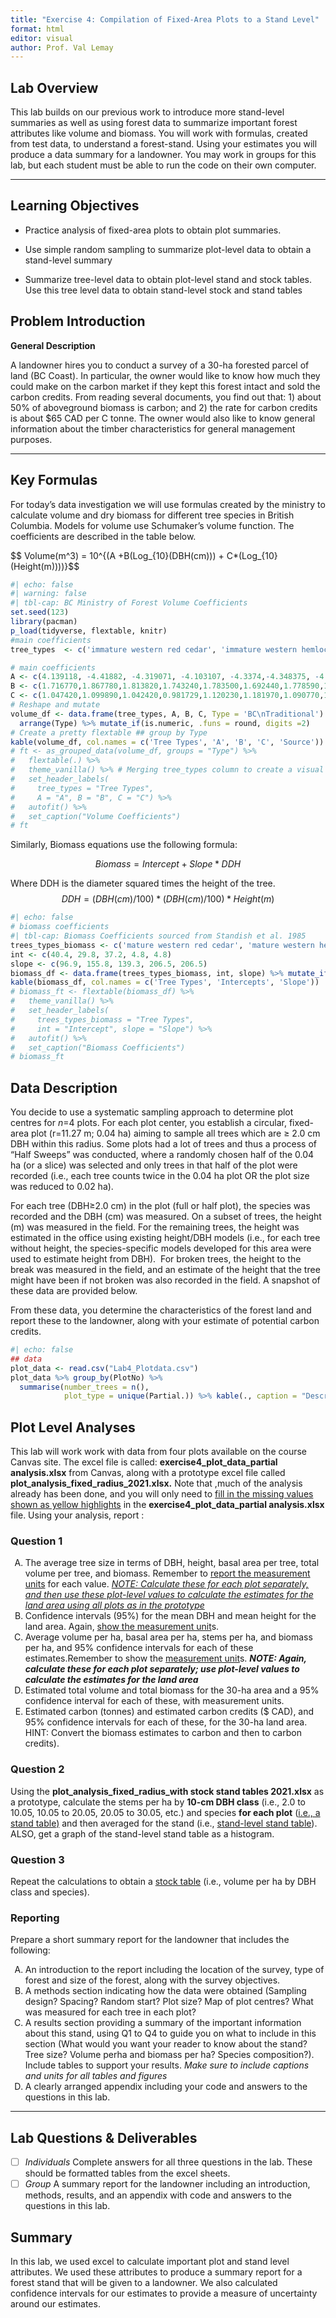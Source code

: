 ```yaml
---
title: "Exercise 4: Compilation of Fixed-Area Plots to a Stand Level"
format: html
editor: visual
author: Prof. Val Lemay
---
```


## Lab Overview {.unnumbered}

This lab builds on our previous work to introduce more stand-level summaries as well as using forest data to summarize important forest attributes like volume and biomass. You will work with formulas, created from test data, to understand a forest-stand. Using your estimates you will produce a data summary for a landowner. You may work in groups for this lab, but each student must be able to run the code on their own computer.

------------------------------------------------------------------------

## Learning Objectives {.unnumbered}

-   Practice analysis of fixed-area plots to obtain plot summaries.

-   Use simple random sampling to summarize plot-level data to obtain a stand-level summary

-   Summarize tree-level data to obtain plot-level stand and stock tables. Use this tree level data to obtain stand-level stock and stand tables

## Problem Introduction {.unnumbered}

**General Description**

A landowner hires you to conduct a survey of a 30-ha forested parcel of land (BC Coast). In particular, the owner would like to know how much they could make on the carbon market if they kept this forest intact and sold the carbon credits. From reading several documents, you find out that: 1) about 50% of aboveground biomass is carbon; and 2) the rate for carbon credits is about \$65 CAD per C tonne. The owner would also like to know general information about the timber characteristics for general management purposes.

------------------------------------------------------------------------

## Key Formulas {.unnumbered}

For today's data investigation we will use formulas created by the ministry to calculate volume and dry biomass for different tree species in British Columbia. Models for volume use Schumaker's volume function. The coefficients are described in the table below.

\$\$ Volume(m\^3) = 10\^{(A +B(Log\_{10}(DBH(cm))) + C\*(Log\_{10}(Height(m))))}\$\$

```r
#| echo: false 
#| warning: false
#| tbl-cap: BC Ministry of Forest Volume Coefficients 
set.seed(123)
library(pacman)
p_load(tidyverse, flextable, knitr)
#main coefficients 
tree_types  <- c('immature western red cedar', 'immature western hemlock', 'immature douglas fir', 'mature western red cedar', 'mature western hemlock', 'mature douglas fir', 'red alder', 'bitter cherry')

# main coefficients 
A <- c(4.139118, -4.41882, -4.319071, -4.103107, -4.3374,-4.348375, -4.431705,-4.431705)
B <- c(1.716770,1.867780,1.813820,1.743240,1.783500,1.692440,1.778590,1.778590)
C <- c(1.047420,1.099890,1.042420,0.981729,1.120230,1.181970,1.090770,1.090770) 
# Reshape and mutate
volume_df <- data.frame(tree_types, A, B, C, Type = 'BC\nTraditional') %>% 
  arrange(Type) %>% mutate_if(is.numeric, .funs = round, digits =2)
# Create a pretty flextable ## group by Type 
kable(volume_df, col.names = c('Tree Types', 'A', 'B', 'C', 'Source'))
# ft <- as_grouped_data(volume_df, groups = "Type") %>% 
#   flextable(.) %>% 
#   theme_vanilla() %>% # Merging tree_types column to create a visual grouping 
#   set_header_labels(
#     tree_types = "Tree Types",
#     A = "A", B = "B", C = "C") %>% 
#   autofit() %>% 
#   set_caption("Volume Coefficients")
# ft

```

Similarly, Biomass equations use the following formula:

$$
Biomass = Intercept+ Slope * DDH
$$

Where DDH is the diameter squared times the height of the tree. $$
DDH = (DBH(cm)/100)*(DBH(cm)/100)*Height(m) 
$$

```r
#| echo: false
# biomass coefficients 
#| tbl-cap: Biomass Coefficients sourced from Standish et al. 1985
trees_types_biomass <- c('mature western red cedar', 'mature western hemlock', 'mature douglas fir', 'red alder', 'bitter cherry')
int <- c(40.4, 29.8, 37.2, 4.8, 4.8)
slope <- c(96.9, 155.8, 139.3, 206.5, 206.5)
biomass_df <- data.frame(trees_types_biomass, int, slope) %>% mutate_if(is.numeric, .funs = round, digits = 2)
kable(biomass_df, col.names = c('Tree Types', 'Intercepts', 'Slope'))
# biomass_ft <- flextable(biomass_df) %>% 
#   theme_vanilla() %>% 
#   set_header_labels(
#     trees_types_biomass = "Tree Types",
#     int = "Intercept", slope = "Slope") %>% 
#   autofit() %>% 
#   set_caption("Biomass Coefficients")
# biomass_ft
```

## Data Description {.unnumbered}

You decide to use a systematic sampling approach to determine plot centres for *n*=4 plots. For each plot center, you establish a circular, fixed-area plot (r=11.27 m; 0.04 ha) aiming to sample all trees which are ≥ 2.0 cm DBH within this radius. Some plots had a lot of trees and thus a process of "Half Sweeps" was conducted, where a randomly chosen half of the 0.04 ha (or a slice) was selected and only trees in that half of the plot were recorded (i.e., each tree counts twice in the 0.04 ha plot OR the plot size was reduced to 0.02 ha).

For each tree (DBH≥2.0 cm) in the plot (full or half plot), the species was recorded and the DBH (cm) was measured. On a subset of trees, the height (m) was measured in the field. For the remaining trees, the height was estimated in the office using existing height/DBH models (i.e., for each tree without height, the species-specific models developed for this area were used to estimate height from DBH).  For broken trees, the height to the break was measured in the field, and an estimate of the height that the tree might have been if not broken was also recorded in the field. A snapshot of these data are provided below.

From these data, you determine the characteristics of the forest land and report these to the landowner, along with your estimate of potential carbon credits.

```r
#| echo: false
## data 
plot_data <- read.csv("Lab4_Plotdata.csv")
plot_data %>% group_by(PlotNo) %>% 
  summarise(number_trees = n(), 
            plot_type = unique(Partial.)) %>% kable(., caption = "Description of four selected plots including # trees & plot type")

```

## Plot Level Analyses {.unnumbered}

This lab will work work with data from four plots available on the course Canvas site. The excel file is called: **exercise4_plot_data_partial analysis.xlsx** from Canvas, along with a prototype excel file called **plot_analysis_fixed_radius_2021.xlsx.** Note that ,much of the analysis already has been done, and you will only need to [fill in the missing values shown as yellow highlights]{.underline} in the **exercise4_plot_data_partial analysis.xlsx** file. Using your analysis, report :

### Question 1 {.unnumbered}

A.  The average tree size in terms of DBH, height, basal area per tree, total volume per tree, and biomass. Remember to [report the measurement units]{.underline} for each value. [*NOTE: Calculate these for each plot separately, and then use these plot-level values to calculate the estimates for the land area using all plots as in the prototype*]{.underline}
B.  Confidence intervals (95%) for the mean DBH and mean height for the land area. Again, [show the measurement unit]{.underline}s.
C.  Average volume per ha, basal area per ha, stems per ha, and biomass per ha, and 95% confidence intervals for each of these estimates.Remember to show the [measurement unit]{.underline}s. ***NOTE: Again, calculate these for each plot separately; use plot-level values to calculate the estimates for the land area***
D.  Estimated total volume and total biomass for the 30-ha area and a 95% confidence interval for each of these, with measurement units.  
E.  Estimated carbon (tonnes) and estimated carbon credits (\$ CAD), and 95% confidence intervals for each of these, for the 30-ha land area. HINT: Convert the biomass estimates to carbon and then to carbon credits).

### Question 2 {.unnumbered}

Using the **plot_analysis_fixed_radius_with stock stand tables 2021.xlsx** as a prototype, calculate the stems per ha by **10-cm DBH class** (i.e., 2.0 to 10.05, 10.05 to 20.05, 20.05 to 30.05, etc.) and species **for each plot** ([i.e., a stand table)]{.underline} and then averaged for the stand (i.e., [stand-level stand table]{.underline}).  ALSO, get a graph of the stand-level stand table as a histogram. 

### Question 3 {.unnumbered}

Repeat the calculations to obtain a [stock table]{.underline} (i.e., volume per ha by DBH class and species).

### Reporting

Prepare a short summary report for the landowner that includes the following:

A.  An introduction to the report including the location of the survey, type of forest and size of the forest, along with the survey objectives.
B.  A methods section indicating how the data were obtained (Sampling design? Spacing? Random start? Plot size? Map of plot centres? What was measured for each tree in each plot?
C.  A results section providing a summary of the important information about this stand, using Q1 to Q4 to guide you on what to include in this section (What would you want your reader to know about the stand? Tree size? Volume perha and biomass per ha? Species composition?). Include tables to support your results. *Make sure to include captions and units for all tables and figures*
D.  A clearly arranged appendix including your code and answers to the questions in this lab.

------------------------------------------------------------------------

## Lab Questions & Deliverables {.unnumbered}

-   [ ] *Individuals* Complete answers for all three questions in the lab. These should be formatted tables from the excel sheets.
-   [ ] *Group* A summary report for the landowner including an introduction, methods, results, and an appendix with code and answers to the questions in this lab.

## Summary {.unnumbered}

In this lab, we used excel to calculate important plot and stand level attributes. We used these attributes to produce a summary report for a forest stand that will be given to a landowner. We also calculated confidence intervals for our estimates to provide a measure of uncertainty around our estimates.
